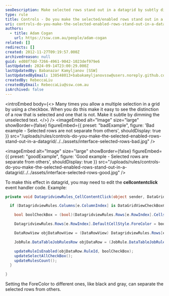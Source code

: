 ```yaml
---
seoDescription: Make selected rows stand out in a datagrid by subtly dimming unselected text.
type: rule
title: Controls - Do you make the selected/enabled rows stand out in a datagrid?
uri: controls-do-you-make-the-selected-enabled-rows-stand-out-in-a-datagrid
authors:
  - title: Adam Cogan
    url: https://ssw.com.au/people/adam-cogan
related: []
redirects: []
created: 2012-11-27T09:19:57.000Z
archivedreason: null
guid: ed08f7dd-7266-4961-9042-1023def979e6
lastUpdated: 2024-09-14T23:00:29.000Z
lastUpdatedBy: Babanazar Kamyljanov [SSW]
lastUpdatedByEmail: 138548013+babakamyljanovssw@users.noreply.github.com
createdBy: RebeccaLiu
createdByEmail: RebeccaLiu@ssw.com.au
isArchived: false
---
```


<introEmbed
  body={<>
Many times you allow a multiple selection in a grid by using a checkbox. When you do this make it easy to see the distinction of a row that is selected and one that is not. Make it subtle by dimming the unselected text.
  </>}
/>
<imageEmbed
  alt="Image"
  size="large"
  showBorder={false}
  figureEmbed={{
    preset: "badExample",
    figure: 'Bad example - Selected rows are not separate from others',
    shouldDisplay: true
  }}
  src="/uploads/rules/controls-do-you-make-the-selected-enabled-rows-stand-out-in-a-datagrid/../../assets/interface-selected-rows-bad.jpg"
/>

<imageEmbed
  alt="Image"
  size="large"
  showBorder={false}
  figureEmbed={{
    preset: "goodExample",
    figure: 'Good example - Selected rows are separate from others',
    shouldDisplay: true
  }}
  src="/uploads/rules/controls-do-you-make-the-selected-enabled-rows-stand-out-in-a-datagrid/../../assets/interface-selected-rows-good.jpg"
/>

To make this effect in datagrid, you may need to edit the **cellcontentclick** event handler code. Example:

```cs
private void DatagridviewRules_CellContentClick(object sender, DataGridViewCellEventArgs e) {

  if (DatagridviewRules.Columns[e.ColumnIndex] is DataGridViewCheckBoxColumn && e.ColumnIndex == 0 && e.RowIndex != -1) {

    bool boolCheckBox = (bool)(DatagridviewRules.Rows[e.RowIndex].Cells[e.ColumnIndex].Value);

    DatagridviewRules.Rows[e.RowIndex].DefaultCellStyle.ForeColor = boolCheckBox ? SystemColors.WindowText : SystemColors.ControlDark;

    DataRowView objDataRowView = (DataRowView) DatagridviewRules.Rows[e.RowIndex].DataBoundItem;

    JobRule.DataTableJobRulesRow objDataRow = (JobRule.DataTableJobRulesRow)(objDataRowView.Row);

    updateRuleIsEnabled(objDataRow.RuleId, boolCheckBox);
    updateSelectAllCheckBox();
    updateRulesCount();
  }

}
```

Setting the ForeColor to different ones, like black and gray, can separate the selected rows from others.
